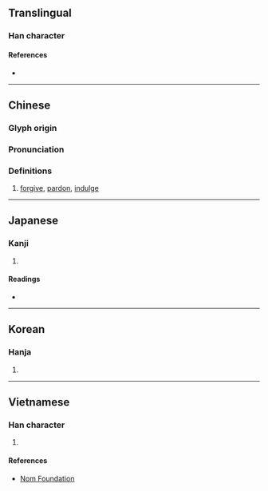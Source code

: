 {{character info/new}}
==Translingual==

===Han character===
{{Han char|rn=40|rad=宀|as=06|sn=9|four=30227|canj=JKB|ids=⿱宀有}}

====References====
* {{Han ref|kx=0285.030|dkj=07137|dj=0563.050|hdz=20925.010|uh=5BA5|ud=23461|bh=ABC9|bd=43977}}

----

==Chinese==
{{zh-forms}}

===Glyph origin===
{{Han etym}}

===Pronunciation===
{{zh-pron
|m=yòu
|c=jau6
|mn=iū
|mc=y
|oc=y
|ma=
|cat=v
}}

===Definitions===
{{zh-hanzi}}

# [[forgive]], [[pardon]], [[indulge]]

----

==Japanese==

===Kanji===
{{ja-kanji|grade=|rs=宀06}}

# {{defn|lang=ja|sort=宀06}}

====Readings====
* {{ja-readings|on=[[ゆう]] (yū)|kun=[[ゆるす]] (yurusu), [[なだめる]] (nadameru)}}

----

==Korean==

===Hanja===
{{ko-hanja|hangeul=유|rv=yu|mr=yu}}

# {{defn|lang=ko|sort=宀06}}

----

==Vietnamese==

===Han character===
{{vi-readings|rs=宀06|hanviet=hựu}}

# {{defn|lang=vi|sort=宀06}}

====References====
* [http://nomfoundation.org/common/nom_details.php?codepoint=5ba5 Nom Foundation]